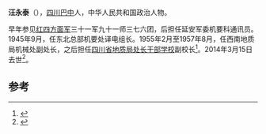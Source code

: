 '''汪永泰'''（{{bd|1918年|9月|2014年|3月15日|catIdx=Wang}}），[[四川|四川]][[巴中|巴中]]人，中华人民共和国政治人物。

早年参见[[红四方面军|红四方面军]]三十一军九十一师三七六团，后担任延安军委机要科通讯员。1945年9月，任东北总部机要处译电组长。1955年2月至1957年8月，任西南地质局机械处副处长，之后担任[[四川省地质局处长干部学校|四川省地质局处长干部学校]]副校长<ref>{{cite news|title=李世奎看望老红军汪永泰|url=http://www.wzmzw.gov.cn/sub/200808/1432.shtml|accessdate=2014-03-20|newspaper=重庆市万州区民政局|deadurl=yes|archiveurl=https://web.archive.org/web/20140320184804/http://www.wzmzw.gov.cn/sub/200808/1432.shtml|archivedate=2014-03-20}}</ref>。2014年3月15日去世<ref>{{cite news|title=汪永泰同志逝世|url=http://cpc.people.com.cn/n/2014/0318/c87393-24661436.html|accessdate=2014-03-20|newspaper=人民网|archive-date=2016-03-04|archive-url=https://web.archive.org/web/20160304064031/http://cpc.people.com.cn/n/2014/0318/c87393-24661436.html|dead-url=no}}</ref>。

==参考==
{{reflist}}
{{中国政治人物小作品}}